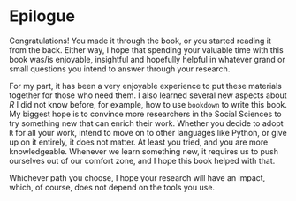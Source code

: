 # Epilogue {#sec-epilogue .unnumbered}

Congratulations! You made it through the book, or you started reading it from the back. Either way, I hope that spending your valuable time with this book was/is enjoyable, insightful and hopefully helpful in whatever grand or small questions you intend to answer through your research.

For my part, it has been a very enjoyable experience to put these materials together for those who need them. I also learned several new aspects about *R* I did not know before, for example, how to use `bookdown` to write this book. My biggest hope is to convince more researchers in the Social Sciences to try something new that can enrich their work. Whether you decide to adopt `R` for all your work, intend to move on to other languages like Python, or give up on it entirely, it does not matter. At least you tried, and you are more knowledgeable. Whenever we learn something new, it requires us to push ourselves out of our comfort zone, and I hope this book helped with that.

Whichever path you choose, I hope your research will have an impact, which, of course, does not depend on the tools you use.
